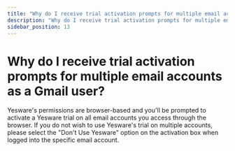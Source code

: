 ```yaml
---
title: "Why do I receive trial activation prompts for multiple email accounts as a Gmail user?"
description: "Why do I receive trial activation prompts for multiple email accounts as a Gmail user?"
sidebar_position: 13
---
```


# Why do I receive trial activation prompts for multiple email accounts as a Gmail user?

Yesware's permissions are browser-based and you'll be prompted to activate a Yesware trial on all email accounts you access through the browser. If you do not wish to use Yesware's trial on multiple accounts, please select the "Don't Use Yesware" option on the activation box when logged into the specific email account.